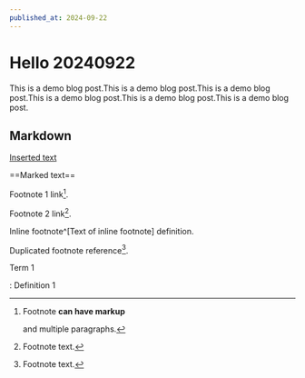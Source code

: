 ```yaml
---
published_at: 2024-09-22
---
```

# Hello 20240922

This is a demo blog post.This is a demo blog post.This is a demo blog post.This is a demo blog post.This is a demo blog post.This is a demo blog post.

## Markdown

<ins>Inserted text</ins>

==Marked text==

Footnote 1 link[^first].

Footnote 2 link[^second].

Inline footnote^[Text of inline footnote] definition.

Duplicated footnote reference[^second].

[^first]: Footnote **can have markup**

    and multiple paragraphs.

[^second]: Footnote text.

Term 1

:   Definition 1
